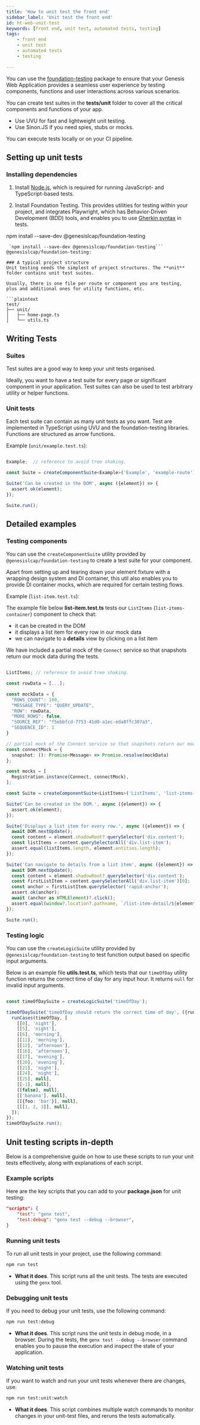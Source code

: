 ```yaml
---
title: 'How to unit test the front end'
sidebar_label: 'Unit test the front end'
id: ht-web-unit-test
keywords: [front end, unit test, automated tests, testing]
tags:
    - front end
    - unit test
    - automated tests
    - testing

---
```





You can use the [foundation-testing](https://www.npmjs.com/package/@genesislcap/foundation-testing) package to ensure that your Genesis Web Application provides a seamless user experience by testing components, functions and user interactions across various scenarios.

You can create test suites in the **tests/unit** folder to cover all the critical components and functions of your app.

- Use UVU for fast and lightweight unit testing.
- Use Sinon.JS if you need spies, stubs or mocks.

You can execute tests locally or on your CI pipeline.

## Setting up unit tests

### Installing dependencies

1. Install [Node.js](https://nodejs.org/), which is required for running JavaScript- and TypeScript-based tests. 

2. Install Foundation Testing. This provides utilities for testing within your project, and integrates Playwright, which has Behavior-Driven Development (BDD) tools, and enables you to use [Gherkin syntax](https://cucumber.io/docs/gherkin/reference/) in tests.

 npm install --save-dev @genesislcap/foundation-testing
 ```
  `npm install --save-dev @genesislcap/foundation-testing```
@genesislcap/foundation-testing: 

### A typical project structure
Unit testing needs the simplest of project structures. The **unit** folder contains unit test suites.

Usually, there is one file per route or component you are testing, plus and additional ones for utility functions, etc. 

```plaintext
test/
├── unit/
│   ├── home-page.ts
│   └── utils.ts
```

## Writing Tests

### Suites

Test suites are a good way to keep your unit tests organised.

Ideally, you want to have a test suite for every page or significant component in your application.
Test suites can also be used to test arbitrary utility or helper functions.

### Unit tests

Each test suite can contain as many unit tests as you want.
Test  are implemented in TypeScript using UVU and the foundation-testing libraries.
Functions are structured as arrow functions.

Example (`unit/example.test.ts`):

```typescript

Example;  // reference to avoid tree shaking.

const Suite = createComponentSuite<Example>('Example', 'example-route');

Suite('Can be created in the DOM', async ({element}) => {
  assert.ok(element);
});

Suite.run();
```

## Detailed examples

### Testing components

You can use the `createComponentSuite` utility provided by `@genesislcap/foundation-testing` to create a test suite for your component. 

Apart from setting up and tearing down your element fixture with a wrapping design system and DI container, this util also enables you to provide DI container mocks, which are required for certain testing flows.

Example (`list-item.test.ts`):

The example file below **list-item.test.ts** tests our `ListItems` (`list-items-container`) component to check that:

 - it can be created in the DOM
 - it displays a list item for every row in our mock data
 - we can navigate to a **details** view by clicking on a list item

We have included a partial mock of the `Connect` service so that snapshots return our mock data during the tests.

```typescript

ListItems; // reference to avoid tree shaking.

const rowData = [...];

const mockData = {
  "ROWS_COUNT": 100,
  "MESSAGE_TYPE": "QUERY_UPDATE",
  "ROW": rowData,
  "MORE_ROWS": false,
  "SOURCE_REF": "f5ebbfcd-7753-41d0-a1ec-eda8ffc307a3",
  "SEQUENCE_ID": 1
}

// partial mock of the Connect service so that snapshots return our mock data during these tests
const connectMock = {
  snapshot: (): Promise<Message> => Promise.resolve(mockData)
};

const mocks = [
  Registration.instance(Connect, connectMock),
];

const Suite = createComponentSuite<ListItems>('ListItems', 'list-items-container', undefined, mocks);

Suite('Can be created in the DOM.', async ({element}) => {
  assert.ok(element);
});

Suite('Displays a list item for every row.', async ({element}) => {
  await DOM.nextUpdate();
  const content = element.shadowRoot?.querySelector('div.content');
  const listItems = content.querySelectorAll('div.list-item');
  assert.equal(listItems.length, element.entities.length);
});

Suite('Can navigate to details from a list item', async ({element}) => {
  await DOM.nextUpdate();
  const content = element.shadowRoot?.querySelector('div.content');
  const firstListItem = content.querySelectorAll('div.list-item')[0];
  const anchor = firstListItem.querySelector('rapid-anchor');
  assert.ok(anchor);
  await (anchor as HTMLElement)?.click();
  assert.equal(window?.location?.pathname, `/list-item-detail/${element.entities[0].TRADE_ID}`);
});

Suite.run();
```

### Testing logic

You can use the `createLogicSuite` utility provided by `@genesislcap/foundation-testing` to test function output based on specific input arguments.

Below is an example file **utils.test.ts**, which tests that our `timeOfDay` utility function returns the correct time of day for any input hour. It returns `null` for invalid input arguments.

```typescript

const timeOfDaySuite = createLogicSuite('timeOfDay');

timeOfDaySuite('timeOfDay should return the correct time of day', ({runCases}) => {
  runCases(timeOfDay, [
    [[0], 'night'],
    [[5], 'night'],
    [[6], 'morning'],
    [[11], 'morning'],
    [[12], 'afternoon'],
    [[16], 'afternoon'],
    [[17], 'evening'],
    [[20], 'evening'],
    [[21], 'night'],
    [[24], 'night'],
    [[25], null],
    [[-1], null],
    [[false], null],
    [['banana'], null],
    [[{foo: 'bar'}], null],
    [[[1, 2, 3]], null],
  ]);
});
timeOfDaySuite.run();
```

## Unit testing scripts in-depth

Below is a comprehensive guide on how to use these scripts to run your unit tests effectively, along with explanations of each script.

### Example scripts

Here are the key scripts that you can add to your **package.json** for unit testing:

```json
"scripts": {
    "test": "genx test",
    "test:debug": "genx test --debug --browser",
}
```

### Running unit tests

To run all unit tests in your project, use the following command:

```bash
npm run test
```

- **What it does**. This script runs all the unit tests. The tests are executed using the `genx` tool.

### Debugging unit tests

If you need to debug your unit tests, use the following command:

```bash
npm run test:debug
```

- **What it does**. This script runs the unit tests in debug mode, in a browser. During the tests, the `genx test --debug --browser` command enables you to pause the execution and inspect the state of your application.

### Watching unit tests

If you want to watch and run your unit tests whenever there are changes, use:

```bash
npm run test:unit:watch
```

- **What it does**. This script combines multiple watch commands to monitor changes in your unit-test files, and reruns the tests automatically.
